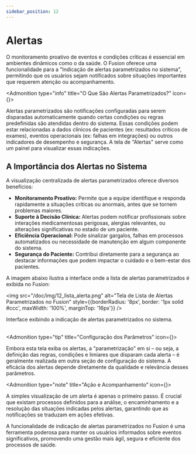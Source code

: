 ```yaml
---
sidebar_position: 12
---
```



# Alertas

O monitoramento proativo de eventos e condições críticas é essencial em ambientes dinâmicos como o da saúde. O Fusion oferece uma funcionalidade para a "Indicação de alertas parametrizados no sistema", permitindo que os usuários sejam notificados sobre situações importantes que requerem atenção ou acompanhamento.

<Admonition type="info" title="O Que São Alertas Parametrizados?" icon={<AlertCircle />}>
  <p>
    Alertas parametrizados são notificações configuradas para serem disparadas automaticamente quando certas condições ou regras predefinidas são atendidas dentro do sistema. Essas condições podem estar relacionadas a dados clínicos de pacientes (ex: resultados críticos de exames), eventos operacionais (ex: falhas em integrações) ou outros indicadores de desempenho e segurança. A tela de "Alertas" serve como um painel para visualizar essas indicações.
  </p>
</Admonition>

## A Importância dos Alertas no Sistema

A visualização centralizada de alertas parametrizados oferece diversos benefícios:

* **Monitoramento Proativo:** Permite que a equipe identifique e responda rapidamente a situações críticas ou anormais, antes que se tornem problemas maiores.
* **Suporte à Decisão Clínica:** Alertas podem notificar profissionais sobre interações medicamentosas perigosas, alergias relevantes, ou alterações significativas no estado de um paciente.
* **Eficiência Operacional:** Pode sinalizar gargalos, falhas em processos automatizados ou necessidade de manutenção em algum componente do sistema.
* **Segurança do Paciente:** Contribui diretamente para a segurança ao destacar informações que podem impactar o cuidado e o bem-estar dos pacientes.

A imagem abaixo ilustra a interface onde a lista de alertas parametrizados é exibida no Fusion:

<img src="/doc/img/12_lista_alerta.png" alt="Tela de Lista de Alertas Parametrizados no Fusion" style={{borderRadius: '8px', border: '1px solid #ccc', maxWidth: '100%', marginTop: '16px'}} />
<figcaption style={{textAlign: 'center', fontSize: '0.9em', color: '#666', marginTop: '4px'}}>Interface exibindo a indicação de alertas parametrizados no sistema.</figcaption>

<br/>

<Admonition type="tip" title="Configuração dos Parâmetros" icon={<Settings2 />}>
  <p>
    Embora esta tela exiba os alertas, a "parametrização" em si – ou seja, a definição das regras, condições e limiares que disparam cada alerta – é geralmente realizada em outra seção de configuração do sistema. A eficácia dos alertas depende diretamente da qualidade e relevância desses parâmetros.
  </p>
</Admonition>

<Admonition type="note" title="Ação e Acompanhamento" icon={<BellRing />}>
  <p>
    A simples visualização de um alerta é apenas o primeiro passo. É crucial que existam processos definidos para a análise, o encaminhamento e a resolução das situações indicadas pelos alertas, garantindo que as notificações se traduzam em ações efetivas.
  </p>
</Admonition>

A funcionalidade de indicação de alertas parametrizados no Fusion é uma ferramenta poderosa para manter os usuários informados sobre eventos significativos, promovendo uma gestão mais ágil, segura e eficiente dos processos de saúde.